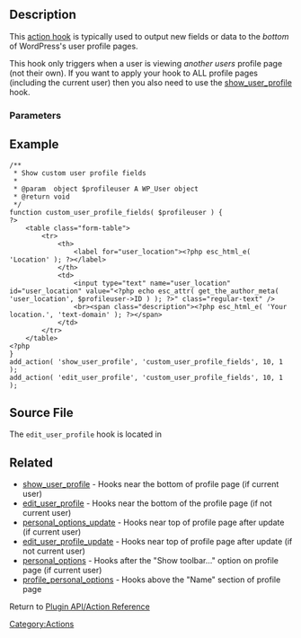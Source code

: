 {{Stub}}
==Description==
This [[Plugin API/Action Reference|action hook]] is typically used to output new fields or data to the ''bottom'' of WordPress's user profile pages. 

This hook only triggers when a user is viewing ''another users'' profile page (not their own). If you want to apply your hook to ALL profile pages (including the current user) then you also need to use the [[Plugin API/Action Reference/show_user_profile|show_user_profile]] hook.

=== Parameters ===
{{Parameter|$profileuser|object|The [http://codex.wordpress.org/Class_Reference/WP_User WP_User] object of the user being edited.|optional}}

== Example ==
<pre>
/**
 * Show custom user profile fields
 * 
 * @param  object $profileuser A WP_User object
 * @return void
 */
function custom_user_profile_fields( $profileuser ) {
?>
	<table class="form-table">
		<tr>
			<th>
				<label for="user_location"><?php esc_html_e( 'Location' ); ?></label>
			</th>
			<td>
				<input type="text" name="user_location" id="user_location" value="<?php echo esc_attr( get_the_author_meta( 'user_location', $profileuser->ID ) ); ?>" class="regular-text" />
				<br><span class="description"><?php esc_html_e( 'Your location.', 'text-domain' ); ?></span>
			</td>
		</tr>
	</table>
<?php
}
add_action( 'show_user_profile', 'custom_user_profile_fields', 10, 1 );
add_action( 'edit_user_profile', 'custom_user_profile_fields', 10, 1 );
</pre>

== Source File ==
The <tt>edit_user_profile</tt> hook is located in {{Trac|/wp-admin/user-edit.php}}

==Related==
* [[Plugin API/Action Reference/show_user_profile|show_user_profile]] - Hooks near the bottom of profile page (if current user)
* [[Plugin API/Action Reference/edit_user_profile|edit_user_profile]] - Hooks near the bottom of the profile page (if not current user)
* [[Plugin API/Action Reference/personal_options_update|personal_options_update]] - Hooks near top of profile page after update (if current user)
* [[Plugin API/Action Reference/edit_user_profile_update|edit_user_profile_update]] - Hooks near top of profile page after update (if not current user)
* [[Plugin API/Action Reference/personal_options|personal_options]] - Hooks after the "Show toolbar..." option on profile page (if current user)
* [[Plugin API/Action Reference/profile_personal_options|profile_personal_options]] - Hooks above the "Name" section of profile page

Return to [[Plugin API/Action Reference]]

[[Category:Actions]]